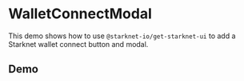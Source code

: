 
# WalletConnectModal

This demo shows how to use `@starknet-io/get-starknet-ui` to add a Starknet
wallet connect button and modal.

## Demo

<WalletModalUiDemo />
